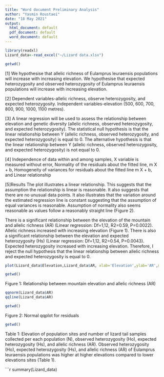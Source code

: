```yaml
---
title: "Word document Preliminary Analysis"
author: "Yasmin Roustaei"
date: "18 May 2021"
output:
  html_document: default
  pdf_document: default
  word_document: default
---
```


```r
library(readxl)
Lizard_data<-read_excel("~/Lizard data.xlsx")

```

```r
getwd()
```
[1] We hypothesise that allelic richness of Eulamprus leuraensis populations will 
increase with increasing elevation. We hypothesise that expected heterozygosity and observed heterozygosity of 
Eulamprus leuraensis populations will increase with increasing elevation. 

[2] Dependent variables-allelic richness, observe heterozygosity, and expected heterozygosity.
Independent variables-elevation (500, 600, 700, 800, 900, 1000, 1100 metres). 

[3] A linear regression will be used to assess the relationship between elevation and genetic 
diversity (allelic richness, observed heterozygosity, and expected heterozygosity). The 
statistical null hypothesis is that the linear relationship between Y (allelic richness, observed 
heterozygosity, and expected heterozygosity) is equal to 0. The alternative hypothesis is that 
the linear relationship between Y (allelic richness, observed heterozygosity, and expected 
heterozygosity) is not equal to 0. 

[4] Independence of data within and among samples, X variable is measured without error, 
Normality of the residuals about the fitted line, m X + b, Homogeneity of variances for 
residuals about the fitted line m X + b, and Linear relationship

[5]Results
The plot illustrates a linear relationship. This suggests that the assumption the relationship is 
linear is reasonable. It also suggests that there are no unusual data points. It also illustrates 
that the variation around the estimated regression line is constant suggesting that the 
assumption of equal variances is reasonable. Assumption of normality also seems reasonable 
as values follow a reasonably straight line (Figure 2).

There is a significant relationship between the elevation of the mountain and allelic richness 
(AR) (Linear regression: Df=1,12, R2=0.59, P=0.0022). Allelic richness increased with 
increasing elevation (Figure 1). There is also a significant relationship between the elevation 
and expected heterozygosity (Hs) (Linear regression: Df=1,12, R2=0.54, P=0.0043). Expected 
heterozygosity increased with increasing elevation. Therefore, I reject the null hypothesis that 
the linear relationship between allelic richness and expected heterozygosity is equal to 0. 


```r
plot(Lizard_data$Elevation,Lizard_data$AR, xlab='Elevation',ylab='AR',main='Relationship between Elevation and AR',col='blue')

```

```r
getwd()
```
Figure 1: Relationship between mountain elevation and allelic richness (AR)



```r
qqnorm(Lizard_data$AR)
qqline(Lizard_data$AR)

```

``` r
getwd()
```
Figure 2: Normal qqplot for residuals

```r
getwd()
```
Table 1: Elevation of population sites and number of lizard tail samples collected per each 
population (N), observed heterozygosity (Ho), expected heterozygosity (Hs), and allelic 
richness (AR).
Observed heterozygosity (Ho), expected heterozygosity (Hs), and allelic richness (AR) of 
Eulamprus leuraensis populations was higher at higher elevations compared to lower 
elevations sites (Table 1). 

```r
summary(Lizard_data)
